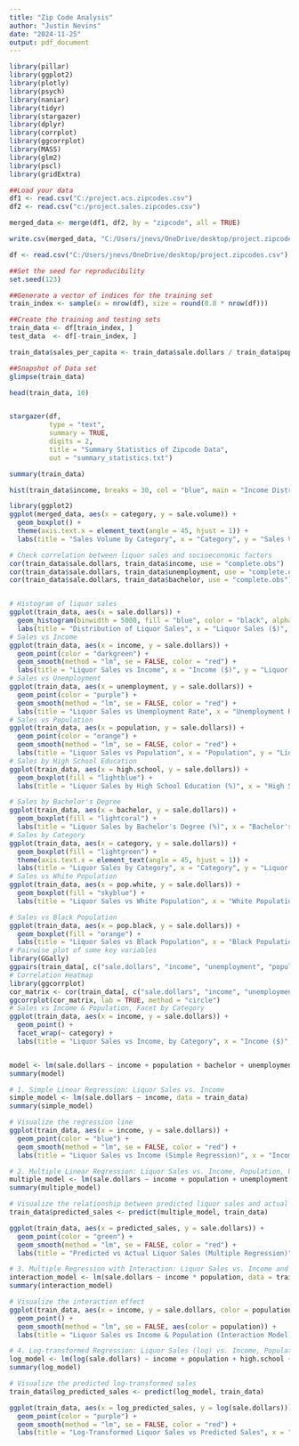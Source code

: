 ---
title: "Zip Code Analysis"
author: "Justin Nevins"
date: "2024-11-25"
output: pdf_document
---

```{r}
library(pillar)
library(ggplot2)
library(plotly)
library(psych)
library(naniar)
library(tidyr)
library(stargazer)
library(dplyr)
library(corrplot)
library(ggcorrplot)
library(MASS)
library(glm2)
library(pscl)
library(gridExtra)

##Load your data
df1 <- read.csv("C:/project.acs.zipcodes.csv")
df2 <- read.csv("c:/project.sales.zipcodes.csv")

merged_data <- merge(df1, df2, by = "zipcode", all = TRUE)

write.csv(merged_data, "C:/Users/jnevs/OneDrive/desktop/project.zipcodes.csv", row.names = FALSE)

df <- read.csv("C:/Users/jnevs/OneDrive/desktop/project.zipcodes.csv")

##Set the seed for reproducibility
set.seed(123)

##Generate a vector of indices for the training set
train_index <- sample(x = nrow(df), size = round(0.8 * nrow(df)))

##Create the training and testing sets
train_data <- df[train_index, ]
test_data  <- df[-train_index, ]

train_data$sales_per_capita <- train_data$sale.dollars / train_data$population

##Snapshot of Data set
glimpse(train_data)

head(train_data, 10)


stargazer(df, 
          type = "text", 
          summary = TRUE, 
          digits = 2,
          title = "Summary Statistics of Zipcode Data",
          out = "summary_statistics.txt")

summary(train_data)

hist(train_data$income, breaks = 30, col = "blue", main = "Income Distribution", xlab = "Income")

library(ggplot2)
ggplot(merged_data, aes(x = category, y = sale.volume)) +
  geom_boxplot() +
  theme(axis.text.x = element_text(angle = 45, hjust = 1)) +
  labs(title = "Sales Volume by Category", x = "Category", y = "Sales Volume")

# Check correlation between liquor sales and socioeconomic factors
cor(train_data$sale.dollars, train_data$income, use = "complete.obs")
cor(train_data$sale.dollars, train_data$unemployment, use = "complete.obs")
cor(train_data$sale.dollars, train_data$bachelor, use = "complete.obs")


# Histogram of liquor sales
ggplot(train_data, aes(x = sale.dollars)) +
  geom_histogram(binwidth = 5000, fill = "blue", color = "black", alpha = 0.7) +
  labs(title = "Distribution of Liquor Sales", x = "Liquor Sales ($)", y = "Frequency")
# Sales vs Income
ggplot(train_data, aes(x = income, y = sale.dollars)) +
  geom_point(color = "darkgreen") +
  geom_smooth(method = "lm", se = FALSE, color = "red") +
  labs(title = "Liquor Sales vs Income", x = "Income ($)", y = "Liquor Sales ($)")
# Sales vs Unemployment
ggplot(train_data, aes(x = unemployment, y = sale.dollars)) +
  geom_point(color = "purple") +
  geom_smooth(method = "lm", se = FALSE, color = "red") +
  labs(title = "Liquor Sales vs Unemployment Rate", x = "Unemployment Rate (%)", y = "Liquor Sales ($)")
# Sales vs Population
ggplot(train_data, aes(x = population, y = sale.dollars)) +
  geom_point(color = "orange") +
  geom_smooth(method = "lm", se = FALSE, color = "red") +
  labs(title = "Liquor Sales vs Population", x = "Population", y = "Liquor Sales ($)")
# Sales by High School Education
ggplot(train_data, aes(x = high.school, y = sale.dollars)) +
  geom_boxplot(fill = "lightblue") +
  labs(title = "Liquor Sales by High School Education (%)", x = "High School (%)", y = "Liquor Sales ($)")

# Sales by Bachelor's Degree
ggplot(train_data, aes(x = bachelor, y = sale.dollars)) +
  geom_boxplot(fill = "lightcoral") +
  labs(title = "Liquor Sales by Bachelor's Degree (%)", x = "Bachelor's Degree (%)", y = "Liquor Sales ($)")
# Sales by Category
ggplot(train_data, aes(x = category, y = sale.dollars)) +
  geom_boxplot(fill = "lightgreen") +
  theme(axis.text.x = element_text(angle = 45, hjust = 1)) +
  labs(title = "Liquor Sales by Category", x = "Category", y = "Liquor Sales ($)")
# Sales vs White Population
ggplot(train_data, aes(x = pop.white, y = sale.dollars)) +
  geom_boxplot(fill = "skyblue") +
  labs(title = "Liquor Sales vs White Population", x = "White Population", y = "Liquor Sales ($)")

# Sales vs Black Population
ggplot(train_data, aes(x = pop.black, y = sale.dollars)) +
  geom_boxplot(fill = "orange") +
  labs(title = "Liquor Sales vs Black Population", x = "Black Population", y = "Liquor Sales ($)")
# Pairwise plot of some key variables
library(GGally)
ggpairs(train_data[, c("sale.dollars", "income", "unemployment", "population", "high.school", "bachelor")])
# Correlation Heatmap
library(ggcorrplot)
cor_matrix <- cor(train_data[, c("sale.dollars", "income", "unemployment", "population", "high.school", "bachelor")], use = "complete.obs")
ggcorrplot(cor_matrix, lab = TRUE, method = "circle")
# Sales vs Income & Population, Facet by Category
ggplot(train_data, aes(x = income, y = sale.dollars)) +
  geom_point() +
  facet_wrap(~ category) +
  labs(title = "Liquor Sales vs Income, by Category", x = "Income ($)", y = "Liquor Sales ($)")


model <- lm(sale.dollars ~ income + population + bachelor + unemployment, data = train_data)
summary(model)

# 1. Simple Linear Regression: Liquor Sales vs. Income
simple_model <- lm(sale.dollars ~ income, data = train_data)
summary(simple_model)

# Visualize the regression line
ggplot(train_data, aes(x = income, y = sale.dollars)) +
  geom_point(color = "blue") +
  geom_smooth(method = "lm", se = FALSE, color = "red") +
  labs(title = "Liquor Sales vs Income (Simple Regression)", x = "Income ($)", y = "Liquor Sales ($)")

# 2. Multiple Linear Regression: Liquor Sales vs. Income, Population, Unemployment, and Education
multiple_model <- lm(sale.dollars ~ income + population + unemployment + high.school + bachelor, data = train_data)
summary(multiple_model)

# Visualize the relationship between predicted liquor sales and actual sales
train_data$predicted_sales <- predict(multiple_model, train_data)

ggplot(train_data, aes(x = predicted_sales, y = sale.dollars)) +
  geom_point(color = "green") +
  geom_smooth(method = "lm", se = FALSE, color = "red") +
  labs(title = "Predicted vs Actual Liquor Sales (Multiple Regression)", x = "Predicted Liquor Sales", y = "Actual Liquor Sales ($)")

# 3. Multiple Regression with Interaction: Liquor Sales vs. Income and Population Interaction
interaction_model <- lm(sale.dollars ~ income * population, data = train_data)
summary(interaction_model)

# Visualize the interaction effect
ggplot(train_data, aes(x = income, y = sale.dollars, color = population)) +
  geom_point() +
  geom_smooth(method = "lm", se = FALSE, aes(color = population)) +
  labs(title = "Liquor Sales vs Income & Population (Interaction Model)", x = "Income ($)", y = "Liquor Sales ($)")

# 4. Log-transformed Regression: Liquor Sales (log) vs. Income, Population, and Education
log_model <- lm(log(sale.dollars) ~ income + population + high.school + bachelor, data = train_data)
summary(log_model)

# Visualize the predicted log-transformed sales
train_data$log_predicted_sales <- predict(log_model, train_data)

ggplot(train_data, aes(x = log_predicted_sales, y = log(sale.dollars))) +
  geom_point(color = "purple") +
  geom_smooth(method = "lm", se = FALSE, color = "red") +
  labs(title = "Log-Transformed Liquor Sales vs Predicted Sales", x = "Predicted Log Sales", y = "Log Liquor Sales")




```